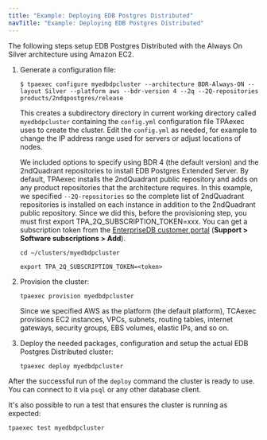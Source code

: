 ```yaml
---
title: "Example: Deploying EDB Postgres Distributed"
navTitle: "Example: Deploying EDB Postgres Distributed"
---
```



The following steps setup EDB Postgres Distributed with the Always On Silver
architecture using Amazon EC2.

1. Generate a configuration file:
   
   ```
   $ tpaexec configure myedbdpcluster --architecture BDR-Always-ON --layout Silver --platform aws --bdr-version 4 --2q --2Q-repositories products/2ndqpostgres/release
   ```

   This creates a subdirectory directory in current working directory called `myedbdpcluster` containing the `config.yml` configuration file TPAexec uses to create the cluster. Edit the `config.yml` as needed, for example to change the IP address range used for servers or adjust locations of nodes.

   We included options to specify using BDR 4 (the default version) and the 2ndQuadrant repositories to install EDB Postgres Extended Server. By default, TPAexec installs the 2ndQuadrant public repository and adds on any product repositories that the architecture requires. In this example, we specified `--2Q-repositories` so the complete list of 2ndQuadrant repositories is installed on each instance in addition to the 2ndQuadrant public repository. Since we did this, before the provisioning step, you must first export TPA_2Q_SUBSCRIPTION_TOKEN=xxx. You can get a subscription token from the [EnterpriseDB customer portal](https://techsupport.enterprisedb.com/customer_portal/) (**Support > Software subscriptions > Add**).

   ```
   cd ~/clusters/myedbdpcluster

   export TPA_2Q_SUBSCRIPTION_TOKEN=<token>
   ```

1. Provision the cluster:
   
   ```
   tpaexec provision myedbdpcluster
   ```
   Since we specified AWS as the platform (the default platform), TCAexec provisions EC2 instances, VPCs, subnets, routing tables, internet gateways, security groups, EBS volumes, elastic IPs, and so on.

1. Deploy the needed packages, configuration and setup the actual EDB Postgres Distributed cluster:
   ```
   tpaexec deploy myedbdpcluster
   ```

After the successful run of the `deploy` command the cluster is ready to use. You can connect to it via `psql` or any other database client.

It's also possible to run a test that ensures the cluster is running as expected:
```
tpaexec test myedbdpcluster
```


